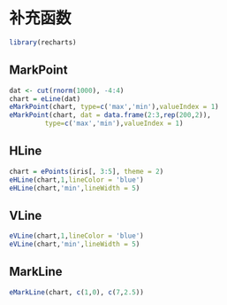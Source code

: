 # 补充函数 {#supportFunction}


```r
library(recharts)
```


## MarkPoint

```r
dat <- cut(rnorm(1000), -4:4)
chart = eLine(dat)
eMarkPoint(chart, type=c('max','min'),valueIndex = 1)
eMarkPoint(chart, dat = data.frame(2:3,rep(200,2)),
         type=c('max','min'),valueIndex = 1)
```


## HLine
```r
chart = ePoints(iris[, 3:5], theme = 2)
eHLine(chart,1,lineColor = 'blue')
eHLine(chart,'min',lineWidth = 5)
```

## VLine
```r
eVLine(chart,1,lineColor = 'blue')
eVLine(chart,'min',lineWidth = 5)
```


## MarkLine

```r
eMarkLine(chart, c(1,0), c(7,2.5))
```

